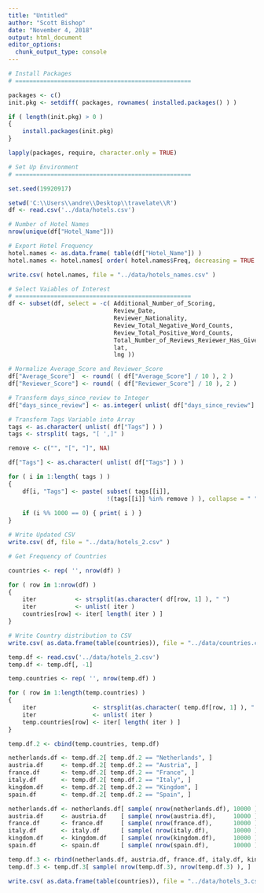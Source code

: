 ```yaml
---
title: "Untitled"
author: "Scott Bishop"
date: "November 4, 2018"
output: html_document
editor_options: 
  chunk_output_type: console
---
```


```r

# Install Packages
# ==================================================

packages <- c()   
init.pkg <- setdiff( packages, rownames( installed.packages() ) ) 

if ( length(init.pkg) > 0 ) 
{ 
    install.packages(init.pkg) 
} 

lapply(packages, require, character.only = TRUE)

```

```r

# Set Up Environment
# ==================================================

set.seed(19920917)

setwd('C:\\Users\\andre\\Desktop\\travelate\\R')
df <- read.csv('../data/hotels.csv')

```

```r

# Number of Hotel Names
nrow(unique(df["Hotel_Name"]))

# Export Hotel Frequency
hotel.names <- as.data.frame( table(df["Hotel_Name"]) )
hotel.names <- hotel.names[ order( hotel.names$Freq, decreasing = TRUE ), c(1,2) ]

write.csv( hotel.names, file = "../data/hotels_names.csv" )

```


```r

# Select Vaiables of Interest
# ==================================================
df <- subset(df, select = -c( Additional_Number_of_Scoring,
                              Review_Date,
                              Reviewer_Nationality,
                              Review_Total_Negative_Word_Counts,
                              Review_Total_Positive_Word_Counts,
                              Total_Number_of_Reviews_Reviewer_Has_Given,
                              lat,
                              lng ))

```

```r

# Normalize Average_Score and Reviewer_Score
df["Average_Score"]  <- round( ( df["Average_Score"] / 10 ), 2 ) 
df["Reviewer_Score"] <- round( ( df["Reviewer_Score"] / 10 ), 2 ) 

```

```r

# Transform days_since_review to Integer
df["days_since_review"] <- as.integer( unlist( df["days_since_review"] ) )

```

```r

# Transform Tags Variable into Array
tags <- as.character( unlist( df["Tags"] ) )
tags <- strsplit( tags, "[ ',]" )

remove <- c("", "[", "]", NA)

df["Tags"] <- as.character( unlist( df["Tags"] ) )

for ( i in 1:length( tags ) ) 
{
    df[i, "Tags"] <- paste( subset( tags[[i]], 
                            !(tags[[i]] %in% remove ) ), collapse = " " )
    
    if (i %% 1000 == 0) { print( i ) }
}

```

```r

# Write Updated CSV
write.csv( df, file = "../data/hotels_2.csv" )

```

```r

# Get Frequency of Countries

countries <- rep( '', nrow(df) )

for ( row in 1:nrow(df) )
{
    iter           <- strsplit(as.character( df[row, 1] ), " ")
    iter           <- unlist( iter )
    countries[row] <- iter[ length( iter ) ]
}

```

```r

# Write Country distribution to CSV
write.csv( as.data.frame(table(countries)), file = "../data/countries.csv" )

```

```r

temp.df <- read.csv('../data/hotels_2.csv')
temp.df <- temp.df[, -1]

temp.countries <- rep( '', nrow(temp.df) )

for ( row in 1:length(temp.countries) )
{
    iter                <- strsplit(as.character( temp.df[row, 1] ), " ")
    iter                <- unlist( iter )
    temp.countries[row] <- iter[ length( iter ) ]
}

temp.df.2 <- cbind(temp.countries, temp.df)

netherlands.df <- temp.df.2[ temp.df.2 == "Netherlands", ]
austria.df     <- temp.df.2[ temp.df.2 == "Austria", ]
france.df      <- temp.df.2[ temp.df.2 == "France", ]
italy.df       <- temp.df.2[ temp.df.2 == "Italy", ]
kingdom.df     <- temp.df.2[ temp.df.2 == "Kingdom", ]
spain.df       <- temp.df.2[ temp.df.2 == "Spain", ]

netherlands.df <- netherlands.df[ sample( nrow(netherlands.df), 10000 ), ]
austria.df     <- austria.df    [ sample( nrow(austria.df),     10000 ), ]
france.df      <- france.df     [ sample( nrow(france.df),      10000 ), ]
italy.df       <- italy.df      [ sample( nrow(italy.df),       10000 ), ]
kingdom.df     <- kingdom.df    [ sample( nrow(kingdom.df),     10000 ), ]
spain.df       <- spain.df      [ sample( nrow(spain.df),       10000 ), ]

temp.df.3 <- rbind(netherlands.df, austria.df, france.df, italy.df, kingdom.df, spain.df )
temp.df.3 <- temp.df.3[ sample( nrow(temp.df.3), nrow(temp.df.3) ), ]

write.csv( as.data.frame(table(countries)), file = "../data/hotels_3.csv" )

```

